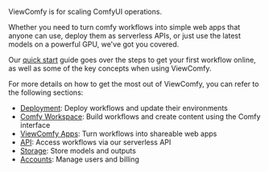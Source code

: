 ViewComfy is for scaling ComfyUI operations. 

Whether you need to turn comfy workflows into simple web apps that anyone can use, deploy them as serverless APIs, or just use the latest models on a powerful GPU, we've got you covered.

Our [quick start](/get_started/quick_start) guide goes over the steps to get your first workflow online, as well as some of the key concepts when using ViewComfy.

For more details on how to get the most out of ViewComfy, you can refer to the following sections: 
- [Deployment](/deployments/description): Deploy workflows and update their environments
- [Comfy Workspace](/comfy_workspace/description): Build workflows and create content using the Comfy interface
- [ViewComfy Apps](/viewcomfy_apps/description): Turn workflows into shareable web apps
- [API](/api/description): Access workflows via our serverless API
- [Storage](/storage/description): Store models and outputs 
- [Accounts](/account/billing): Manage users and billing 